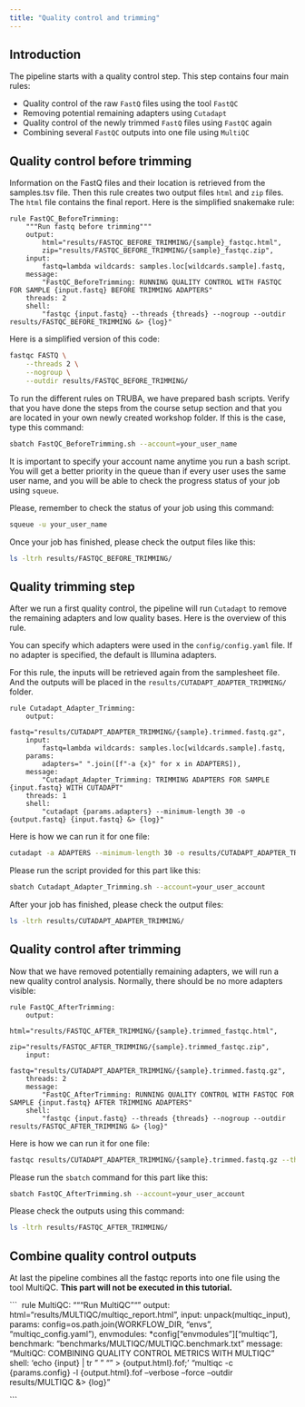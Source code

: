 ```yaml
---
title: "Quality control and trimming"
---
```


## Introduction

The pipeline starts with a quality control step. This step contains four main rules:

+ Quality control of the raw `FastQ` files using the tool `FastQC`
+ Removing potential remaining adapters using `Cutadapt`
+ Quality control of the newly trimmed `FastQ` files using `FastQC` again
+ Combining several `FastQC` outputs into one file using `MultiQC`

## Quality control before trimming

Information on the FastQ files and their location is retrieved from the samples.tsv file. Then this rule creates two output files `html` and `zip` files. The `html` file contains the final report. Here is the simplified snakemake rule:

```
rule FastQC_BeforeTrimming:
    """Run fastq before trimming"""
    output:
        html="results/FASTQC_BEFORE_TRIMMING/{sample}_fastqc.html",
        zip="results/FASTQC_BEFORE_TRIMMING/{sample}_fastqc.zip",
    input:
        fastq=lambda wildcards: samples.loc[wildcards.sample].fastq,
    message:
        "FastQC_BeforeTrimming: RUNNING QUALITY CONTROL WITH FASTQC FOR SAMPLE {input.fastq} BEFORE TRIMMING ADAPTERS"
    threads: 2
    shell:
        "fastqc {input.fastq} --threads {threads} --nogroup --outdir results/FASTQC_BEFORE_TRIMMING &> {log}"

```

Here is a simplified version of this code:

```bash
fastqc FASTQ \
    --threads 2 \
    --nogroup \
    --outdir results/FASTQC_BEFORE_TRIMMING/

```

To run the different rules on TRUBA, we have prepared bash scripts. Verify that you have done the steps from the course setup section and that you are located in your own newly created workshop folder. If this is the case, type this command:

```bash
sbatch FastQC_BeforeTrimming.sh --account=your_user_name
```

It is important to specify your account name anytime you run a bash script. You will get a better priority in the queue than if every user uses the same user name, and you will be able to check the progress status of your job using `squeue`.

Please, remember to check the status of your job using this command:

```bash
squeue -u your_user_name
```

Once your job has finished, please check the output files like this:

```bash
ls -ltrh results/FASTQC_BEFORE_TRIMMING/
```

## Quality trimming step

After we run a first quality control, the pipeline will run `Cutadapt` to remove the remaining adapters and low quality bases. Here is the overview of this rule. 

You can specify which adapters were used in the `config/config.yaml` file. If no adapter is specified, the default is Illumina adapters.

For this rule, the inputs will be retrieved again from the samplesheet file. And the outputs will be placed in the `results/CUTADAPT_ADAPTER_TRIMMING/` folder. 

```
rule Cutadapt_Adapter_Trimming:
    output:
        fastq="results/CUTADAPT_ADAPTER_TRIMMING/{sample}.trimmed.fastq.gz",
    input:
        fastq=lambda wildcards: samples.loc[wildcards.sample].fastq,
    params:
        adapters=" ".join([f"-a {x}" for x in ADAPTERS]),
    message:
        "Cutadapt_Adapter_Trimming: TRIMMING ADAPTERS FOR SAMPLE {input.fastq} WITH CUTADAPT"
    threads: 1
    shell:
        "cutadapt {params.adapters} --minimum-length 30 -o {output.fastq} {input.fastq} &> {log}"

```

Here is how we can run it for one file:

```bash
cutadapt -a ADAPTERS --minimum-length 30 -o results/CUTADAPT_ADAPTER_TRIMMING/sample  

```

Please run the script provided for this part like this:

```bash
sbatch Cutadapt_Adapter_Trimming.sh --account=your_user_account
```

After your job has finished, please check the output files:

```bash
ls -ltrh results/CUTADAPT_ADAPTER_TRIMMING/
```

## Quality control after trimming

Now that we have removed potentially remaining adapters, we will run a new quality control analysis. Normally, there should be no more adapters visible:

```
rule FastQC_AfterTrimming:
    output:
        html="results/FASTQC_AFTER_TRIMMING/{sample}.trimmed_fastqc.html",
        zip="results/FASTQC_AFTER_TRIMMING/{sample}.trimmed_fastqc.zip",
    input:
        fastq="results/CUTADAPT_ADAPTER_TRIMMING/{sample}.trimmed.fastq.gz",
    threads: 2
    message:
        "FastQC_AfterTrimming: RUNNING QUALITY CONTROL WITH FASTQC FOR SAMPLE {input.fastq} AFTER TRIMMING ADAPTERS"
    shell:
        "fastqc {input.fastq} --threads {threads} --nogroup --outdir results/FASTQC_AFTER_TRIMMING &> {log}"
```

Here is how we can run it for one file:

```bash
fastqc results/CUTADAPT_ADAPTER_TRIMMING/{sample}.trimmed.fastq.gz --threads 2 --nogroup --outdir results/FASTQC_AFTER_TRIMMING
```
Please run the `sbatch` command for this part like this:

```bash
sbatch FastQC_AfterTrimming.sh --account=your_user_account
```

Please check the outputs using this command:

```bash
ls -ltrh results/FASTQC_AFTER_TRIMMING/
```

## Combine quality control outputs

At last the pipeline combines all the fastqc reports into one file using the tool MultiQC. **This part will not be executed in this tutorial.** 

``` 
rule MultiQC:
    """Run MultiQC"""
    output:
        html="results/MULTIQC/multiqc_report.html",
    input:
        unpack(multiqc_input),
    params:
        config=os.path.join(WORKFLOW_DIR, "envs", "multiqc_config.yaml"),
    envmodules:
        *config["envmodules"]["multiqc"],
    benchmark:
        "benchmarks/MULTIQC/MULTIQC.benchmark.txt"
    message:
        "MultiQC: COMBINING QUALITY CONTROL METRICS WITH MULTIQC"
    shell:
        'echo {input} | tr " " "\n" > {output.html}.fof;'
        "multiqc -c {params.config} -l {output.html}.fof --verbose --force --outdir results/MULTIQC &> {log}"

```

